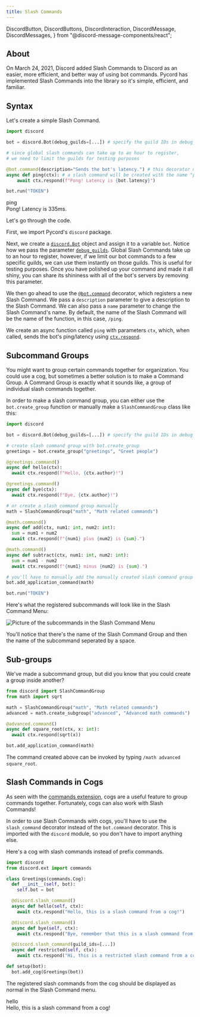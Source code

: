 ```yaml
---
title: Slash Commands
---
```


  DiscordButton,
  DiscordButtons,
  DiscordInteraction,
  DiscordMessage,
  DiscordMessages,
} from "@discord-message-components/react";

## About

On March 24, 2021, Discord added Slash Commands to Discord as an easier, more efficient, and better way of using bot commands. Pycord has implemented Slash Commands into the library so it's simple, efficient, and familiar.

## Syntax

Let's create a simple Slash Command.

```py
import discord

bot = discord.Bot(debug_guilds=[...]) # specify the guild IDs in debug_guilds

# since global slash commands can take up to an hour to register,
# we need to limit the guilds for testing purposes

@bot.command(description="Sends the bot's latency.") # this decorator makes a slash command
async def ping(ctx): # a slash command will be created with the name "ping"
    await ctx.respond(f"Pong! Latency is {bot.latency}")

bot.run("TOKEN")
```

<DiscordMessages>
  <DiscordMessage author="Guide Bot" avatar="red" bot>
    <div slot="interactions">
      <DiscordInteraction author="Guide Man" avatar="green" command>
        ping
      </DiscordInteraction>
    </div>
    Pong! Latency is 335ms.
  </DiscordMessage>
</DiscordMessages>

<br />

Let's go through the code.

First, we import Pycord's `discord` package.

Next, we create a [`discord.Bot`](https://docs.pycord.dev/en/master/api.html#discord.Bot) object and assign it to a variable `bot`. Notice how we pass the parameter [`debug_guilds`](https://docs.pycord.dev/en/master/api.html#discord.Bot.debug_guilds). Global Slash Commands take up to an hour to register, however, if we limit our bot commands to a few specific guilds, we can use them instantly on those guilds. This is useful for testing purposes. Once you have polished up your command and made it all shiny, you can share its shininess with all of the bot's servers by removing this parameter.

We then go ahead to use the [`@bot.command`](https://docs.pycord.dev/en/master/api.html#discord.Bot.command) decorator, which registers a new Slash Command. We pass a `description` parameter to give a description to the Slash Command. We can also pass a `name` parameter to change the Slash Command's name. By default, the name of the Slash Command will be the name of the function, in this case, `/ping`.

We create an async function called `ping` with parameters `ctx`, which, when called, sends the bot's ping/latency using [`ctx.respond`](https://docs.pycord.dev/en/master/api.html#discord.ApplicationContext.respond).

## Subcommand Groups

You might want to group certain commands together for organization. You could use a cog, but sometimes a better solution is to make a Command Group. A Command Group is exactly what it sounds like, a group of individual slash commands together.

In order to make a slash command group, you can either use the `bot.create_group` function or manually make a `SlashCommandGroup` class like this:

```python
import discord

bot = discord.Bot(debug_guilds=[...]) # specify the guild IDs in debug_guilds

# create slash command group with bot.create_group
greetings = bot.create_group("greetings", "Greet people")

@greetings.command()
async def hello(ctx):
  await ctx.respond(f"Hello, {ctx.author}!")

@greetings.command()
async def bye(ctx):
  await ctx.respond(f"Bye, {ctx.author}!")

# or create a slash command group manually
math = SlashCommandGroup("math", "Math related commands")

@math.command()
async def add(ctx, num1: int, num2: int):
  sum = num1 + num2
  await ctx.respond(f"{num1} plus {num2} is {sum}.")

@math.command()
async def subtract(ctx, num1: int, num2: int):
  sum = num1 - num2
  await ctx.respond(f"{num1} minus {num2} is {sum}.")

# you'll have to manually add the manually created slash command group
bot.add_application_command(math)

bot.run("TOKEN")
```

Here's what the registered subcommands will look like in the Slash Command Menu:

![Picture of the subcommands in the Slash Command Menu](../assets/groups-and-subcommands.jpg)

You'll notice that there's the name of the Slash Command Group and then the name of the subcommand seperated by a space.

## Sub-groups

We've made a subcommand group, but did you know that you could create a group inside another?

```python
from discord import SlashCommandGroup
from math import sqrt

math = SlashCommandGroup("math", "Math related commands")
advanced = math.create_subgroup("advanced", "Advanced math commands")

@advanced.command()
async def square_root(ctx, x: int):
  await ctx.respond(sqrt(x))

bot.add_application_command(math)
```

The command created above can be invoked by typing `/math advanced square_root`.

## Slash Commands in Cogs

As seen with the [commands extension](../Extensions/Commands/cogs), cogs are a useful feature to group commands together. Fortunately, cogs can also work with Slash Commands!

In order to use Slash Commands with cogs, you'll have to use the `slash_command` decorator instead of the `bot.command` decorator. This is imported with the `discord` module, so you don't have to import anything else.

Here's a cog with slash commands instead of prefix commands.

```python title="./cogs/greetings.py"
import discord
from discord.ext import commands

class Greetings(commands.Cog):
  def __init__(self, bot):
    self.bot = bot

  @discord.slash_command()
  async def hello(self, ctx):
    await ctx.respond("Hello, this is a slash command from a cog!")

  @discord.slash_command()
  async def bye(self, ctx):
    await ctx.respond("Bye, remember that this is a slash command from a cog!")

  @discord.slash_command(guild_ids=[...])
  async def restricted(self, ctx):
    await ctx.respond("Hi, this is a restricted slash command from a cog!")

def setup(bot):
  bot.add_cog(Greetings(bot))
```

The registered slash commands from the cog should be displayed as normal in the Slash Command menu.

<DiscordMessages>
  <DiscordMessage author="Guide Bot" avatar="red" bot>
    <div slot="interactions">
      <DiscordInteraction author="Guide Man" avatar="green" command>
        hello
      </DiscordInteraction>
    </div>
    Hello, this is a slash command from a cog!
  </DiscordMessage>
</DiscordMessages>
